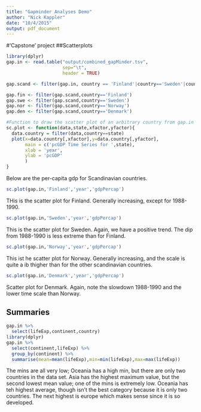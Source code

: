 ```yaml
---
title: "Gapminder Analyses Demo"
author: "Nick Kappler"
date: "10/4/2015"
output: pdf_document
---
```

#'Capstone' project
##Scatterplots

```r
library(dplyr)
gap.in <- read.table("output/combined_gapMinder.tsv",
                     sep="\t",
                     header = TRUE)

gap.scand <- filter(gap.in, country == 'Finland'|country=='Sweden'|country=='Norway'|country=='Denmark')

gap.fin <- filter(gap.scand,country=='Finland')
gap.swe <- filter(gap.scand,country=='Sweden')
gap.nor <- filter(gap.scand,country=='Norway')
gap.den <- filter(gap.scand,country=='Denmark')

#Function to draw the scatter plot of an arbitrary country from gap.in
sc.plot <- function(data,state,xfactor,yfactor){
  data.country = filter(data,country==state)
  plot(x=data.country[,xfactor],y=data.country[,yfactor],
       main = c('pcGDP Time Series for ',state),
       xlab = 'year',
       ylab = 'pcGDP'
       )
}
```
Below are the per-capita gdp for Scandinavian countries.
```r
sc.plot(gap.in,'Finland','year','gdpPercap')
```
THis is the scatter plot for Finland.  Generally increasing, except for 1988-1990.
```r
sc.plot(gap.in,'Sweden','year','gdpPercap')
```
This is the scatter plot for Sweden.  Again, we have a positive trend.  The dip from 1988-1990 is less extreme than for Finland.
```r
sc.plot(gap.in,'Norway','year','gdpPercap')
```
This ist he scatter plot for Norway.  Generally increasing, and the scale is quite a ib thigher than for the other scandinavian countries.
```r
sc.plot(gap.in,'Denmark','year','gdpPercap')
```
Scatter plot for Denmark. Again, note the slowdown 1988-1990 and the lower time scale than Norway.

## Summaries
```r
gap.in %>%
  select(lifeExp,continent,country)
library(dplyr)
gap.in %>% 
  select(continent,lifeExp) %>%
  group_by(continent) %>%
  summarise(mean=mean(lifeExp),min=min(lifeExp),max=max(lifeExp))
```

The mins are all very low; Oceania has a high min, but there are only two countries in the data set.  Asia has the highest maximum value, but the second lowest mean value; one of the mins is extremely low.  Oceania has teh highest average, though isn't the best category because it is only two countries.  The next highest is europe which makes sense since it is so developed.

##